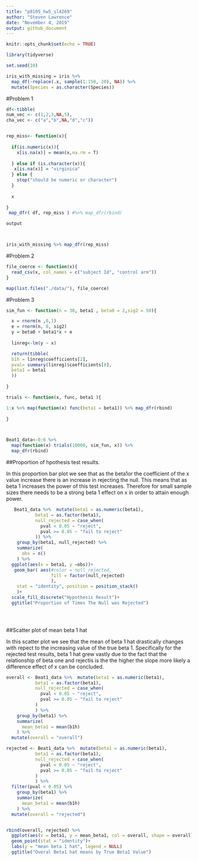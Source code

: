 ```yaml
---
title: "p8105_hw5_sl4269"
author: "Steven Lawrence"
date: "November 4, 2019"
output: github_document
---
```


```r
knitr::opts_chunk$set(echo = TRUE)
```

```r
library(tidyverse)

set.seed(10)

iris_with_missing = iris %>% 
  map_df(~replace(.x, sample(1:150, 20), NA)) %>%
  mutate(Species = as.character(Species))


```
#Problem 1

```r

df<-tibble(
num_vec <- c(1,2,3,NA,5),
cha_vec <- c("a","b",NA,"d","c"))


rep_miss<- function(x){
  
  if(is.numeric(x)){
    x[is.na(x)] = mean(x,na.rm = T)
  
  } else if (is.character(x)){
   x[is.na(x)] = "virginica"
  } else {
    stop("should be numeric or character")
  }
  
  x
  
}
 map_dfr( df, rep_miss ) #%>% map_dfr(rbind)

output




```

```r
iris_with_missing %>% map_dfr(rep_miss)


```

#Problem 2

```r
 
file_coerce <- function(x){
  read_csv(x, col_names = c("subject Id", "control arm"))
}

map(list.files("./data/"), file_coerce)
```


#Problem 3

```r

sim_fun <- function(n = 30, beta1 , beta0 = 2,sig2 = 50){

  x = rnorm(n ,0,1)
  e = rnorm(n, 0, sig2)
  y = beta0 + beta1*x + e
  
  linreg<-lm(y ~ x)

  return(tibble(
  b1h = linreg$coefficients[2],
  pval= summary(linreg)$coefficients[8],
  beta1 = beta1
  ))
  
}

trials <- function(x, func, beta1 ){

1:x %>% map(function(x) func(beta1 = beta1)) %>% map_dfr(rbind) 
  
}



Beat1_data<-0:6 %>% 
  map(function(x) trials(10000, sim_fun, x)) %>% 
  map_dfr(rbind)

```

##Proportion of hpothesis test results.

In this proportion bar plot we see that as the beta1or the coefficient of the x value increase there is an increase in rejecting the null.  This means that as beta 1 increases the power of this test increases.  Therefore for small sample sizes there needs to be a strong beta 1 effect on x in order to attain enough power.

```r
   

   Beat1_data %>%  mutate(beta1 = as.numeric(beta1),
           beta1 = as.factor(beta1),
           null_rejected = case_when(
             pval < 0.05 ~ "reject",
             pval >= 0.05 ~ "fail to reject"
           )) %>% 
    group_by(beta1, null_rejected) %>% 
    summarize(
      obs = n()
    ) %>% 
  ggplot(aes(x = beta1, y =obs))+ 
   geom_bar( aes(#color = null_rejected, 
                 fill = factor(null_rejected)
                 ),
    stat = "identity", position = position_stack()
    )+
  scale_fill_discrete("Hypothesis Result")+
  ggtitle("Proportion of Times The Null was Rejected")

  



```

##Scatter plot of mean beta 1 hat

In this scatter plot we see that the mean of beta 1 hat drastically changes with repect to the increasing value of the true beta 1.  Specifically for the rejected test results, beta 1 hat grew vastly due to the fact that the relationship of beta one and rejectis is the the higher the slope more likely a difference effect of x can be concluded. 
```r
overall <- Beat1_data %>%  mutate(beta1 = as.numeric(beta1),
           beta1 = as.factor(beta1),
           null_rejected = case_when(
             pval < 0.05 ~ "reject",
             pval >= 0.05 ~ "fail to reject"
           )
           ) %>% 
    group_by(beta1) %>% 
    summarize(
      mean_beta1 = mean(b1h)
    ) %>% 
  mutate(overall = "overall")

rejected <- Beat1_data %>%  mutate(beta1 = as.numeric(beta1),
           beta1 = as.factor(beta1),
           null_rejected = case_when(
             pval < 0.05 ~ "reject",
             pval >= 0.05 ~ "fail to reject"
           )
           ) %>% 
  filter(pval < 0.05) %>% 
    group_by(beta1) %>%
    summarize(
      mean_beta1 = mean(b1h)
    ) %>% 
  mutate(overall = "rejected")


rbind(overall, rejected) %>% 
  ggplot(aes(x = beta1, y = mean_beta1, col = overall, shape = overall))+
  geom_point(stat = "identity")+
  labs(y = "mean beta 1 hat", legend = NULL)
  ggtitle("Overal Beta1 hat means by True Beta1 Value")
  

```


